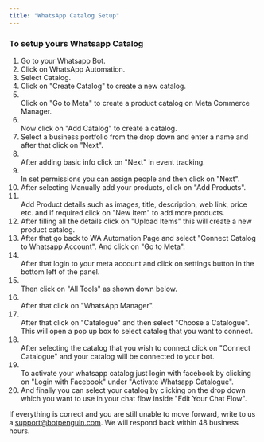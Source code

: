 ```yaml
---
title: "WhatsApp Catalog Setup"
---
```


### **To setup yours Whatsapp Catalog**

 1. Go to your Whatsapp Bot.
 2. Click on WhatsApp Automation.
 3. Select Catalog.
 4. Click on "Create Catalog" to create a new catalog.
 5. \
    Click on "Go to Meta" to create a product catalog on Meta Commerce Manager.
 6. \
    Now click on "Add Catalog" to create a catalog.
 7. Select a business portfolio from the drop down and enter a name and after that click on "Next".
 8. \
    After adding basic info click on "Next" in event tracking.
 9. \
    In set permissions you can assign people and then click on "Next".
10. After selecting Manually add your products, click on "Add Products".
11. \
    Add Product details such as images, title, description, web link, price etc. and if required click on "New Item" to add more products.
12. After filling all the details click on "Upload Items" this will create a new product catalog.
13. After that go back to WA Automation Page and select "Connect Catalog to Whatsapp Account". And click on "Go to Meta".
14. \
    After that login to your meta account and click on settings button in the bottom left of the panel.
15. \
    Then click on "All Tools" as shown down below.
16. \
    After that click on "WhatsApp Manager".
17. \
    After that click on "Catalogue" and then select "Choose a Catalogue". This will open a pop up box to select catalog that you want to connect.
18. \
    After selecting the catalog that you wish to connect click on "Connect Catalogue" and your catalog will be connected to your bot.
19. \
    To activate your whatsapp catalog just login with facebook by clicking on "Login with Facebook" under "Activate Whatsapp Catalogue".
20. And finally you can select your catalog by clicking on the drop down which you want to use in your chat flow inside "Edit Your Chat Flow".

If everything is correct and you are still unable to move forward, write to us a [support@botpenguin.com](mailto:support@botpenguin.com). We will respond back within 48 business hours.